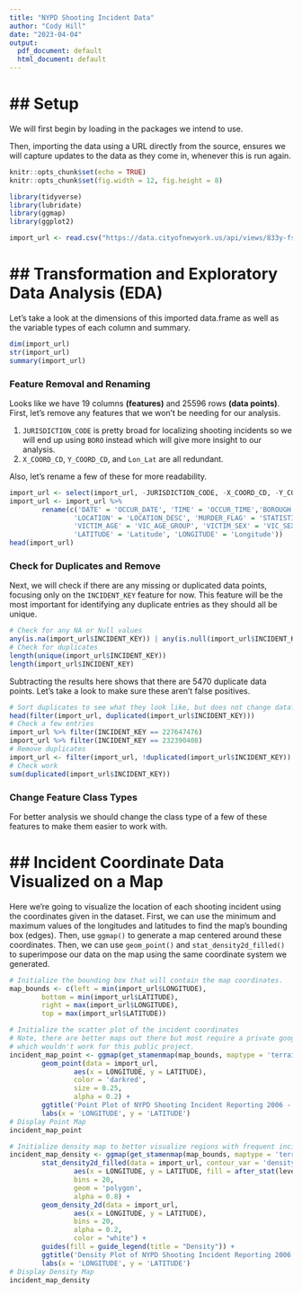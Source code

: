 ```yaml
---
title: "NYPD Shooting Incident Data"
author: "Cody Hill"
date: "2023-04-04"
output:
  pdf_document: default
  html_document: default
---
```


## Setup
========

We will first begin by loading in the packages we intend to use. 

Then, importing the data using a URL directly from the source, ensures we will capture updates to the data as they come in, whenever this is run again.

```r
knitr::opts_chunk$set(echo = TRUE)
knitr::opts_chunk$set(fig.width = 12, fig.height = 8) 

library(tidyverse)
library(lubridate)
library(ggmap)
library(ggplot2)

import_url <- read.csv("https://data.cityofnewyork.us/api/views/833y-fsy8/rows.csv?accessType=DOWNLOAD")
```

## Transformation and Exploratory Data Analysis (EDA)
=====================================================
Let's take a look at the dimensions of this imported data.frame as well as the variable types of each column and summary.
```r
dim(import_url)
str(import_url)
summary(import_url)
```

### Feature Removal and Renaming
Looks like we have 19 columns **(features)** and 25596 rows **(data points)**.  
First, let's remove any features that we won't be needing for our analysis.

1. `JURISDICTION_CODE` is pretty broad for localizing shooting incidents so we will end up using `BORO` instead which will give more insight to our analysis.
2. `X_COORD_CD`, `Y_COORD_CD`, and `Lon_Lat` are all redundant.

Also, let's rename a few of these for more readability.
```r
import_url <- select(import_url, -JURISDICTION_CODE, -X_COORD_CD, -Y_COORD_CD, -Lon_Lat)
import_url <- import_url %>%
        rename(c('DATE' = 'OCCUR_DATE', 'TIME' = 'OCCUR_TIME','BOROUGH' = 'BORO', 
                'LOCATION' = 'LOCATION_DESC', 'MURDER_FLAG' = 'STATISTICAL_MURDER_FLAG', 
                'VICTIM_AGE' = 'VIC_AGE_GROUP', 'VICTIM_SEX' = 'VIC_SEX', 'VICTIM_RACE' = 'VIC_RACE',
                'LATITUDE' = 'Latitude', 'LONGITUDE' = 'Longitude'))
head(import_url)
```

### Check for Duplicates and Remove
Next, we will check if there are any missing or duplicated data points, focusing only on the `INCIDENT_KEY` feature for now.
This feature will be the most important for identifying any duplicate entries as they should all be unique.
```r
# Check for any NA or Null values
any(is.na(import_url$INCIDENT_KEY)) | any(is.null(import_url$INCIDENT_KEY))
# Check for duplicates
length(unique(import_url$INCIDENT_KEY))
length(import_url$INCIDENT_KEY)
```
Subtracting the results here shows that there are 5470 duplicate data points. 
Let's take a look to make sure these aren't false positives.
```r
# Sort duplicates to see what they look like, but does not change dataframe
head(filter(import_url, duplicated(import_url$INCIDENT_KEY)))
# Check a few entries
import_url %>% filter(INCIDENT_KEY == 227647476)
import_url %>% filter(INCIDENT_KEY == 232390408)
# Remove duplicates
import_url <- filter(import_url, !duplicated(import_url$INCIDENT_KEY))
# Check work
sum(duplicated(import_url$INCIDENT_KEY))
```

### Change Feature Class Types
For better analysis we should change the class type of a few of these features to make them easier to work with.

## Incident Coordinate Data Visualized on a Map
===============================================
Here we're going to visualize the location of each shooting incident using the coordinates given in the dataset. 
First, we can use the minimum and maximum values of the longitudes and latitudes to find the map's bounding box (edges).
Then, use `ggmap()` to generate a map centered around these coordinates. Then, we can use `geom_point()` and `stat_density2d_filled()` to
superimpose our data on the map using the same coordinate system we generated.
```r
# Initialize the bounding box that will contain the map coordinates.
map_bounds <- c(left = min(import_url$LONGITUDE), 
        bottom = min(import_url$LATITUDE),
        right = max(import_url$LONGITUDE), 
        top = max(import_url$LATITUDE))

# Initialize the scatter plot of the incident coordinates
# Note, there are better maps out there but most require a private google API key,
# which wouldn't work for this public project.
incident_map_point <- ggmap(get_stamenmap(map_bounds, maptype = 'terrain', zoom = 11)) + 
        geom_point(data = import_url, 
                aes(x = LONGITUDE, y = LATITUDE),
                color = 'darkred', 
                size = 0.25, 
                alpha = 0.2) +
        ggtitle('Point Plot of NYPD Shooting Incident Reporting 2006 - 2021\n    Source:<https://catalog.data.gov/dataset/nypd-shooting-incident-data-historic>') +
        labs(x = 'LONGITUDE', y = 'LATITUDE')
# Display Point Map
incident_map_point

# Initialize density map to better visualize regions with frequent incidents.
incident_map_density <- ggmap(get_stamenmap(map_bounds, maptype = 'terrain', zoom = 11)) + 
        stat_density2d_filled(data = import_url, contour_var = 'density',
                aes(x = LONGITUDE, y = LATITUDE, fill = after_stat(level)), 
                bins = 20, 
                geom = 'polygon', 
                alpha = 0.8) +
        geom_density_2d(data = import_url, 
                aes(x = LONGITUDE, y = LATITUDE), 
                bins = 20, 
                alpha = 0.2, 
                color = "white") +
        guides(fill = guide_legend(title = "Density")) + 
        ggtitle('Density Plot of NYPD Shooting Incident Reporting 2006 - 2021\n    Source:<https://catalog.data.gov/dataset/nypd-shooting-incident-data-historic>') +
        labs(x = 'LONGITUDE', y = 'LATITUDE')
# Display Density Map
incident_map_density
```